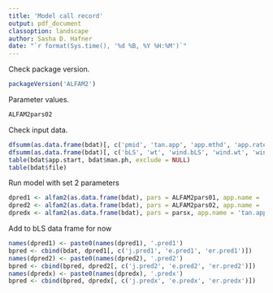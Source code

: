 ```yaml
---
title: 'Model call record'
output: pdf_document
classoption: landscape
author: Sasha D. Hafner
date: "`r format(Sys.time(), '%d %B, %Y %H:%M')`"
---
```


Check package version.

```r
packageVersion('ALFAM2')
```

Parameter values.

```r
ALFAM2pars02
```

Check input data.

```r
dfsumm(as.data.frame(bdat)[, c('pmid', 'tan.app', 'app.mthd', 'app.rate.ni', 'man.dm', 'air.temp', 'wind.2m', 'man.ph', 'rain.rate')])
dfsumm(as.data.frame(bdat)[, c('bLS', 'wt', 'wind.bLS', 'wind.wt', 'wind.2m')])
table(bdat$app.start, bdat$man.ph, exclude = NULL)
table(bdat$file)
```

Run model with set 2 parameters

```r
dpred1 <- alfam2(as.data.frame(bdat), pars = ALFAM2pars01, app.name = 'tan.app', time.name = 'cta', group = 'pmid', prep = TRUE)
dpred2 <- alfam2(as.data.frame(bdat), pars = ALFAM2pars02, app.name = 'tan.app', time.name = 'cta', group = 'pmid', prep = TRUE)
dpredx <- alfam2(as.data.frame(bdat), pars = parsx, app.name = 'tan.app', time.name = 'cta', group = 'pmid', prep = TRUE)
```

Add to bLS data frame for now

```r
names(dpred1) <- paste0(names(dpred1), '.pred1')
bpred <- cbind(bdat, dpred1[, c('j.pred1', 'e.pred1', 'er.pred1')])
names(dpred2) <- paste0(names(dpred2), '.pred2')
bpred <- cbind(bpred, dpred2[, c('j.pred2', 'e.pred2', 'er.pred2')])
names(dpredx) <- paste0(names(dpredx), '.predx')
bpred <- cbind(bpred, dpredx[, c('j.predx', 'e.predx', 'er.predx')])
```



